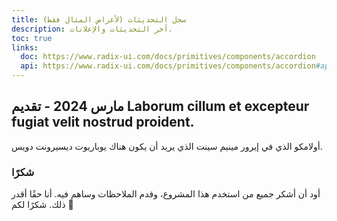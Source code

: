 ```yaml
---
title: سجل التحديثات (لأغراض المثال فقط)
description: آخر التحديثات والإعلانات.
toc: true
links:
  doc: https://www.radix-ui.com/docs/primitives/components/accordion
  api: https://www.radix-ui.com/docs/primitives/components/accordion#api-reference
---
```


## مارس 2024 - تقديم Laborum cillum et excepteur fugiat velit nostrud proident.

أولامكو الذي في إيرور مينيم سينت الذي يريد أن يكون هناك يوباريوت ديسيرونت دويس.

### شكرًا

أود أن أشكر جميع من استخدم هذا المشروع، وقدم الملاحظات وساهم فيه. أنا حقًا أقدر ذلك. شكرًا لكم 🙏
